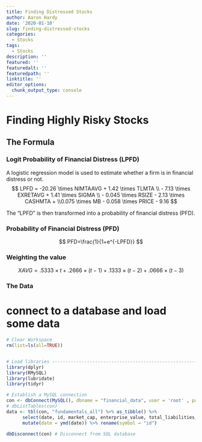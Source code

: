 ```yaml
---
title: Finding Distressed Stocks
author: Aaron Hardy
date: '2020-01-10'
slug: finding-distressed-stocks
categories:
  - Stocks
tags: 
  - Stocks
description: ''
featured: ''
featuredalt: ''
featuredpath: ''
linktitle: ''
editor_options: 
  chunk_output_type: console
---
```


# Finding Highly Risky Stocks

## The Formula

### Logit Probability of Financial Distress (LPFD)
A logistic regression model is used to estimate whether a firm is in financial distress or not. 
$$
LPFD = -20.26 \times NIMTAAVG + 1.42 \times TLMTA \\
- 7.13 \times EXRETAVG + 1.41 \times SIGMA \\
- 0.045 \times RSIZE - 2.13 \times CASHMTA + 
\\0.075 \times MB - 0.058 \times PRICE - 9.16
$$


The "LPFD" is then transformed into a probability of financial distress (PFD).

### Probability of Financial Distress (PFD)

$$ 
PFD=\frac{1}{1+e^{-LPFD}} 
$$


### Weighting the value
$$
XAVG = .5333 \times t + .2666 \times (t - 1) + .1333 \times (t - 2) + .0666 \times (t - 3)
$$




### The Data

# connect to a database and load some data
```r

# Clear Workspace
rm(list=ls(all=TRUE))


# Load libraries ----------------------------------------------------------
library(dplyr)
library(RMySQL)
library(lubridate)
library(tidyr)

# Establish a MySQL connection
con <- dbConnect(MySQL(), dbname = "financial_data", user = 'root' , password='paperback12')
# dbListTables(con)
data <- tbl(con, "fundamentals_all") %>% as_tibble() %>% 
      select(date, id, market_cap, enterprise_value, total_liabilities, cash) %>%
      mutate(date = ymd(date)) %>% rename(symbol = "id")

dbDisconnect(con) # Disconnect from SQL database
```
